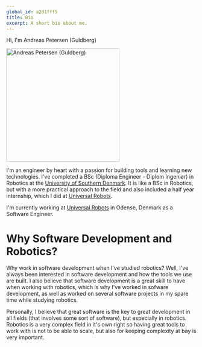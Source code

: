 ```yaml
---
global_id: a2d1fff5
title: Bio
excerpt: A short bio about me.
---
```


Hi, I'm Andreas Petersen (Guldberg)

<img
  src="/profile-pic.png"
  alt="Andreas Petersen (Guldberg)"
  width="300"
  height="300"
/>

I'm an engineer by heart with a passion for building tools and learning new technologies. I've completed a BSc (Diploma Engineer - Diplom Ingeniør) in Robotics at the [University of Southern Denmark](https://www.sdu.dk/en). It is like a BSc in Robotics, but with a more practical approach to the field and also included a half year internship, which I did at [Universal Robots](https://universal-robots.com).

I'm currently working at [Universal Robots](https://universal-robots.com) in Odense, Denmark as a Software Engineer.

# Why Software Development and Robotics?

Why work in software development when I've studied robotics? Well, I've always been interested in software development and how the tools we use are built. I also believe that software development is a great skill to have when working with robotics, which is why I've worked in sofware development, as well as worked on several software projects in my spare time while studying robotics.

Personally, I believe that great software is the key to great development in all fields (that involves some sort of software), but especially in robotics. Robotics is a very complex field in it's own right so having great tools to work with is not to be able to scale, but also for keeping complexity at bay is very important.
